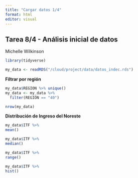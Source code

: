 ```yaml
---
title: "Cargar datos 1/4"
format: html
editor: visual
---
```


## Tarea 8/4 - Análisis inicial de datos

Michelle Wilkinson

```r
library(tidyverse)
```

```r
my_data <- readRDS("/cloud/project/data/datos_indec.rds")

```

**Filtrar por región**

```r
my_data$REGION %>% unique() 
my_data <- my_data %>%
  filter(REGION == "40")
```

```r
nrow(my_data)
```

**Distribución de Ingreso del Noreste**

```r
my_data$ITF %>%
mean()
```

```r
my_data$ITF %>%
median()
```

```r
my_data$ITF %>%
range()
```

```r
my_data$ITF %>%
hist()
```
